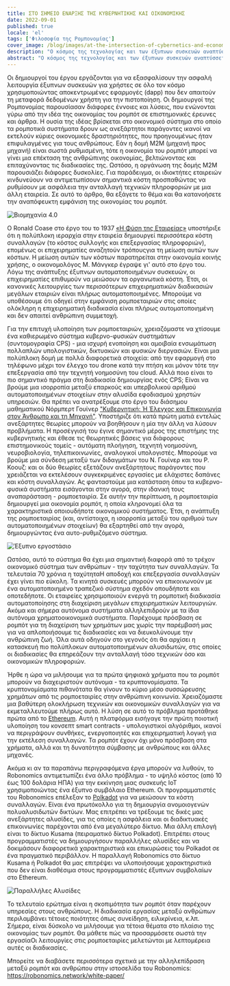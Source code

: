 ```yaml
---
title: ΣΤΟ ΣΗΜΕΙΟ ΕΝΑΡΞΗΣ ΤΗΣ ΚΥΒΕΡΝΗΤΙΚΗΣ ΚΑΙ ΟΙΚΟΝΟΜΙΚΗΣ
date: 2022-09-01
published: true
locale: 'el'
tags: ['Φιλοσοφία της Ρομπονομίας']
cover_image: /blog/images/at-the-intersection-of-cybernetics-and-economics/сover_1.jpg
description: "Ο κόσμος της τεχνολογίας και των έξυπνων συσκευών αναπτύσσεται ενεργά. Νέες συσκευές και συστήματα εμφανίζονται κάθε μέρα. Βοηθούν στην απλούστευση και βελτίωση της ανθρώπινης ζωής. Ωστόσο, αυτό δεν είναι το μόνο καθήκον. Ένα από τα εμπόδια στις ρομποτικές τεχνολογίες είναι το υψηλό επίπεδο κυβερνοασφάλειας της συσκευής και η ιδιωτικότητα των δεδομένων του χρήστη. Οι προγραμματιστές της Ρομπονομίας εργάζονται πάνω σε αυτό το έργο εδώ και 7 χρόνια."
abstract: "Ο κόσμος της τεχνολογίας και των έξυπνων συσκευών αναπτύσσεται ενεργά. Νέες συσκευές και συστήματα εμφανίζονται κάθε μέρα. Βοηθούν στην απλούστευση και βελτίωση της ανθρώπινης ζωής. Ωστόσο, αυτό δεν είναι το μόνο καθήκον. Ένα από τα εμπόδια στις ρομποτικές τεχνολογίες είναι το υψηλό επίπεδο κυβερνοασφάλειας της συσκευής και η ιδιωτικότητα των δεδομένων του χρήστη. Οι προγραμματιστές της Ρομπονομίας εργάζονται πάνω σε αυτό το έργο εδώ και 7 χρόνια."
---
```


Οι δημιουργοί του έργου εργάζονται για να εξασφαλίσουν την ασφαλή λειτουργία έξυπνων συσκευών για χρήστες σε όλο τον κόσμο χρησιμοποιώντας αποκεντρωμένες εφαρμογές (dapp) που δεν απαιτούν τη μεταφορά δεδομένων χρήστη για την πιστοποίηση. Οι δημιουργοί της Ρομπονομίας παρουσίασαν διάφορες έννοιες και λύσεις, που ενώνονται γύρω από την ιδέα της οικονομίας του ρομπότ σε επιστημονικές έρευνες και άρθρα. Η ουσία της ιδέας βρίσκεται στο οικονομικό σύστημα στο οποίο τα ρομποτικά συστήματα δρουν ως ανεξάρτητοι παράγοντες ικανοί να εκτελούν κύριες οικονομικές δραστηριότητες, που προηγουμένως ήταν επιφυλαγμένες για τους ανθρώπους. Εάν η δομή M2M (μηχανή προς μηχανή) είναι σωστά ρυθμισμένη, τότε η οικονομία του ρομπότ μπορεί να γίνει μια επέκταση της ανθρώπινης οικονομίας, βελτιώνοντας και επιταχύνοντας τις διαδικασίες της. Ωστόσο, η οργάνωση της δομής M2M παρουσιάζει διάφορες δυσκολίες. Για παράδειγμα, οι ιδιοκτήτες εταιρειών κινδυνεύουν να αντιμετωπίσουν σημαντικά κόστη προσπαθώντας να ρυθμίσουν με ασφάλεια την ανταλλαγή τεχνικών πληροφοριών με μια άλλη εταιρεία. Σε αυτό το άρθρο, θα εξάγετε το θέμα και θα κατανοήσετε την αναπόφευκτη εμφάνιση της οικονομίας του ρομπότ.

![Βιομηχανία 4.0](/blog/images/at-the-intersection-of-cybernetics-and-economics/pic_1.jpg)
 
Ο Ronald Coase στο έργο του το 1937 [«Η Φύση της Εταιρείας»](https://www.jstor.org/stable/2626876) υποστήριξε ότι η πολύπλοκη ιεραρχία στην εταιρεία δημιουργεί περισσότερα κόστη συναλλαγών (το κόστος συλλογής και επεξεργασίας πληροφοριών), επομένως οι επιχειρηματίες αναζητούν τρόπουςγια τη μείωση αυτών των κόστων. Η μείωση αυτών των κόστων παρατηρείται στην οικονομία κοινής χρήσης, ο οικονομολόγος Μ. Μάνγκερ έγραψε γι' αυτό στο έργο του. Λόγω της ανάπτυξης έξυπνων αυτοματοποιημένων συσκευών, οι επιχειρηματίες επιθυμούν να μειώσουν τα οργανωτικά κόστη. Έτσι, οι κανονικές λειτουργίες των περισσότερων επιχειρηματικών διαδικασιών μεγάλων εταιριών είναι πλήρως αυτοματοποιημένες. Μπορούμε να υποθέσουμε ότι οδηγεί στην εμφάνιση ρομποεταιριών στις οποίες ολόκληρη η επιχειρηματική διαδικασία είναι πλήρως αυτοματοποιημένη και δεν απαιτεί ανθρώπινη συμμετοχή.

Για την επιτυχή υλοποίηση των ρομποεταιριών, χρειαζόμαστε να χτίσουμε ένα καθιερωμένο σύστημα κυβερνο-φυσικών συστημάτων (συντομογραφία CPS) - μια ισχυρή ενοποίηση και αμοιβαία ενσωμάτωση πολλαπλών υπολογιστικών, δικτυακών και φυσικών διεργασιών. Είναι μια πολύπλοκη δομή με πολλά διαφορετικά στοιχεία: από την εφαρμογή στο τηλέφωνο μέχρι τον έλεγχο του drone κατά την πτήση και μόνον τότε την επεξεργασία από την τεχνητή νοημοσύνη του cloud. Αλλά ποιο είναι το πιο σημαντικό πράγμα στη διαδικασία δημιουργίας ενός CPS; Είναι να βρούμε μια ισορροπία μεταξύ επαρκούς και υπερβολικού αριθμού αυτοματοποιημένων στοιχείων στην αλυσίδα εφοδιασμού χρηστών υπηρεσιών. Θα πρέπει να ανατρέξουμε στο έργο του διάσημου μαθηματικού Νόρμπερτ Γουίνερ ["Κυβερνητική: Ή Έλεγχος και Επικοινωνία στον Άνθρωπο και τη Μηχανή"](https://mitpress.mit.edu/books/cybernetics-or-control-and-communication-animal-and-machine-reissue-1961-second-edition). Υποστήριζε ότι κατά πρώτη ματιά εντελώς ανεξάρτητες θεωρίες μπορούν να βοηθήσουν η μία την άλλη να λύσουν προβλήματα. Η προσέγγισή του έγινε σημαντικό μέρος της επιστήμης της κυβερνητικής και έθεσε τις θεωρητικές βάσεις για διάφορους επιστημονικούς τομείς - αυτόματη πλοήγηση, τεχνητή νοημοσύνη, νευροβιολογία, τηλεπικοινωνίες, αναλογικοί υπολογιστές. Μπορούμε να βρούμε μια σύνδεση μεταξύ των διδαγμάτων του Ν. Γουίνερ και του Ρ. Κοουζ: και οι δύο θεωρίες εξετάζουν ανεξάρτητους παράγοντες που χρειάζεται να εκτελέσουν συγκεκριμένες εργασίες με ελάχιστες δαπάνες και κόστη συναλλαγών. Ας φανταστούμε μια κατάσταση όπου τα κυβερνο-φυσικά συστήματα εισάγονται στην αγορά, στην ιδανική τους αναπαράσταση - ρομποεταιρία. Σε αυτήν την περίπτωση, η ρομποεταιρία δημιουργεί μια οικονομία ρομπότ, η οποία κληρονομεί όλα τα χαρακτηριστικά οποιουδήποτε οικονομικού συστήματος. Έτσι, η ανάπτυξη της ρομποεταιρίας (και, αντίστοιχα, η ισορροπία μεταξύ του αριθμού των αυτοματοποιημένων στοιχείων) θα εξαρτηθεί από την αγορά, δημιουργώντας ένα αυτο-ρυθμιζόμενο σύστημα.

![Έξυπνο εργοστάσιο](/blog/images/at-the-intersection-of-cybernetics-and-economics/pic_2.jpg)

Ωστόσο, αυτό το σύστημα θα έχει μια σημαντική διαφορά από το τρέχον οικονομικό σύστημα των ανθρώπων - την ταχύτητα των συναλλαγών. Τα τελευταία 70 χρόνια η ταχύτηταΗ αποδοχή και επεξεργασία συναλλαγών έχει γίνει πιο εύκολη. Τα κινητά συσκευές μπορούν να επικοινωνούν με ένα αυτοματοποιημένο τραπεζικό σύστημα σχεδόν οπουδήποτε και οποτεδήποτε. Οι εταιρείες χρησιμοποιούν ενεργά τη ρομποτική διαδικασία αυτοματοποίησης στη διαχείριση μεγάλων επιχειρηματικών λειτουργιών. Ακόμα και σήμερα αυτόνομα συστήματα αλληλεπιδρούν με τα ίδια αυτόνομα χρηματοοικονομικά συστήματα. Παρέχουμε πρόσβαση σε ρομπότ για τη διαχείριση των χρημάτων μας χωρίς την παρέμβασή μας για να απλοποιήσουμε τις διαδικασίες και να διευκολύνουμε την ανθρώπινη ζωή. Όλα αυτά οδηγούν στο γεγονός ότι θα αρχίσει η κατασκευή πιο πολύπλοκων αυτοματοποιημένων αλυσιδωτών, στις οποίες οι διαδικασίες θα επηρεάζουν την ανταλλαγή τόσο τεχνικών όσο και οικονομικών πληροφοριών.

Ήρθε η ώρα να μιλήσουμε για τα πρώτα ψηφιακά χρήματα που τα ρομπότ μπορούν να διαχειριστούν αυτόνομα - τα κρυπτονομίσματα. Τα κρυπτονομίσματα πιθανότατα θα γίνουν το κύριο μέσο συσσώρευσης χρημάτων από τις ρομποεταιρίες στην ανθρώπινη κοινωνία. Χρειαζόμαστε μια βαθύτερη ολοκλήρωση τεχνικών και οικονομικών συναλλαγών για να εκμεταλλευτούμε πλήρως αυτό. Η λύση σε αυτό το πρόβλημα προτάθηκε πρώτα από το [Ethereum](https://ethereum.org/en/whitepaper/). Αυτή η πλατφόρμα εισήγαγε την πρώτη ποιοτική υλοποίηση του κονσεπτ smart contracts - υπολογιστικοί αλγόριθμοι, ικανοί να περιγράψουν συνθήκες, ενεργοποιητές και επιχειρηματική λογική για την εκτέλεση συναλλαγών. Τα ρομπότ έχουν όχι μόνο πρόσβαση στα χρήματα, αλλά και τη δυνατότητα σύμβασης με ανθρώπους και άλλες μηχανές.

Ακόμα κι αν τα παραπάνω περιγραφόμενα έργα μπορούν να λυθούν, το Robonomics αντιμετωπίζει ένα άλλο πρόβλημα - το υψηλό κόστος (από 10 έως 100 δολάρια ΗΠΑ) για την εκκίνηση μιας συσκευής IoT χρησιμοποιώντας ένα έξυπνο συμβόλαιο Ethereum. Οι προγραμματιστές του Robonomics επέλεξαν το [Polkadot](https://polkadot.network/PolkaDotPaper.pdf) για να μειώσουν τα κόστη συναλλαγών. Είναι ένα πρωτόκολλο για τη δημιουργία ανομοιογενών πολυαλυσιδωτών δικτύων. Μας επιτρέπει να τρέξουμε τις δικές μας ανεξάρτητες αλυσίδες, για τις οποίες η ασφάλεια και οι διαδικτυακές επικοινωνίες παρέχονται από ένα μεγαλύτερο δίκτυο. Μια άλλη επιλογή είναι το δίκτυο Kusama (πειραματικό δίκτυο Polkadot). Επιτρέπει στους προγραμματιστές να δημιουργήσουν παραλλήλες αλυσίδες και να δοκιμάσουν διαφορετικά χαρακτηριστικά και επικυρώσεις του Polkadot σε ένα πραγματικό περιβάλλον. Η παραλλαγή Robonomics στο δίκτυο Kusama ή Polkadot θα μας επιτρέψει να υλοποιήσουμε χαρακτηριστικά που δεν είναι διαθέσιμα στους προγραμματιστές έξυπνων συμβολαίων στο Ethereum.

![Παραλλήλες Αλυσίδες](/blog/images/at-the-intersection-of-cybernetics-and-economics/pic_3.jpg)

Το τελευταίο ερώτημα είναι η σκοπιμότητα των ρομπότ όταν παρέχουν υπηρεσίες στους ανθρώπους. Η διαδικασία εργασίας μεταξύ ανθρώπων περιλαμβάνει τέτοιες ποιότητες όπως συνείδηση, ειλικρίνεια, κ.λπ. Σήμερα, είναι δύσκολο να μιλήσουμε για τέτοια θέματα στο πλαίσιο της οικονομίας των ρομπότ. Θα μάθετε πώς να προσαρμόσετε σωστά την εργασίαΟι λειτουργίες στις ρομποεταιρίες μελετώνται με λεπτομέρεια αυτές οι διαδικασίες.

Μπορείτε να διαβάσετε περισσότερα σχετικά με την αλληλεπίδραση μεταξύ ρομπότ και ανθρώπου στην ιστοσελίδα του Robonomics: https://robonomics.network/white-paper/